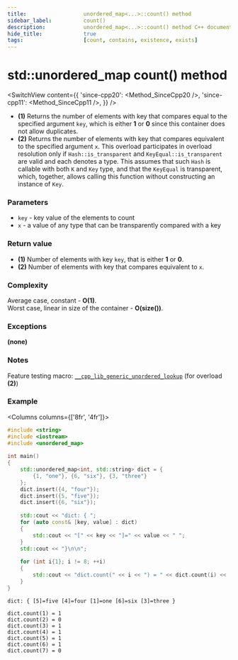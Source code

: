 ```yaml
---
title:					unordered_map<...>::count() method
sidebar_label:			count()
description:			unordered_map<...>::count() method C++ documentation
hide_title:				true
tags:					[count, contains, existence, exists]
---
```



<!----------------- Codes ---------------------->

<!-- count() -->

# std::unordered_map count() method

<SwitchView content={{
    'since-cpp20': <Method_SinceCpp20 />,
    'since-cpp11': <Method_SinceCpp11 />,
    }} />


 - **(1)** Returns the number of elements with key that compares equal to the specified argument `key`, which is either **1** or **0** since this container does not allow duplicates.
 - **(2)** Returns the number of elements with key that compares equivalent to the specified argument `x`.
    This overload participates in overload resolution only if `Hash::is_transparent` and `KeyEqual::is_transparent` are valid and each denotes a type.
    This assumes that such `Hash` is callable with both `K` and `Key` type, and that the `KeyEqual` is transparent, which, together, allows calling this function without constructing an instance of `Key`.

### Parameters

 - `key` - key value of the elements to count
 - `x` - a value of any type that can be transparently compared with a key

### Return value

 - **(1)** Number of elements with key `key`, that is either **1** or **0**.
 - **(2)** Number of elements with key that compares equivalent to `x`.

### Complexity

Average case, constant - **O(1)**.  
Worst case, linear in size of the container - **O(size())**.

### Exceptions

**(none)**

### Notes

Feature testing macro: [`__cpp_lib_generic_unordered_lookup`](#) (for overload **(2)**)

### Example

<Columns columns={['8fr', '4fr']}>
<div>

```cpp title='Main.cpp' showLineNumbers
#include <string>
#include <iostream>
#include <unordered_map>
 
int main()
{
    std::unordered_map<int, std::string> dict = {
        {1, "one"}, {6, "six"}, {3, "three"}
    };
    dict.insert({4, "four"});
    dict.insert({5, "five"});
    dict.insert({6, "six"});
 
    std::cout << "dict: { ";
    for (auto const& [key, value] : dict)
    {
        std::cout << "[" << key << "]=" << value << " ";
    }
    std::cout << "}\n\n";
 
    for (int i{1}; i != 8; ++i)
    {
        std::cout << "dict.count(" << i << ") = " << dict.count(i) << '\n';
    }
}
```

</div>
<div>

```plaintext title="Possible output"
dict: { [5]=five [4]=four [1]=one [6]=six [3]=three }
 
dict.count(1) = 1
dict.count(2) = 0
dict.count(3) = 1
dict.count(4) = 1
dict.count(5) = 1
dict.count(6) = 1
dict.count(7) = 0
```

</div>
</Columns>
